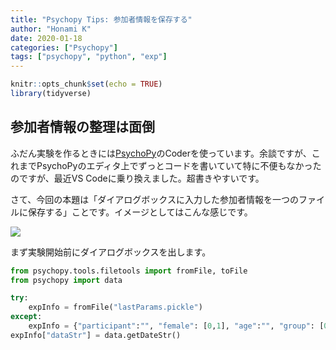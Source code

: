 ```yaml
---
title: "Psychopy Tips: 参加者情報を保存する"
author: "Honami K"
date: 2020-01-18
categories: ["Psychopy"]
tags: ["psychopy", "python", "exp"]
---
```


```r
knitr::opts_chunk$set(echo = TRUE)
library(tidyverse)
```

## 参加者情報の整理は面倒

ふだん実験を作るときには[PsychoPy](https://www.psychopy.org/)のCoderを使っています。余談ですが、これまでPsychoPyのエディタ上でずっとコードを書いていて特に不便もなかったのですが、最近VS Codeに乗り換えました。超書きやすいです。

さて、今回の本題は「ダイアログボックスに入力した参加者情報を一つのファイルに保存する」ことです。イメージとしてはこんな感じです。

![](csv1.png)

まず実験開始前にダイアログボックスを出します。

```python
from psychopy.tools.filetools import fromFile, toFile
from psychopy import data

try:
    expInfo = fromFile("lastParams.pickle")
except:
    expInfo = {"participant":"", "female": [0,1], "age":"", "group": [0,1]}
expInfo["dataStr"] = data.getDateStr()
```


